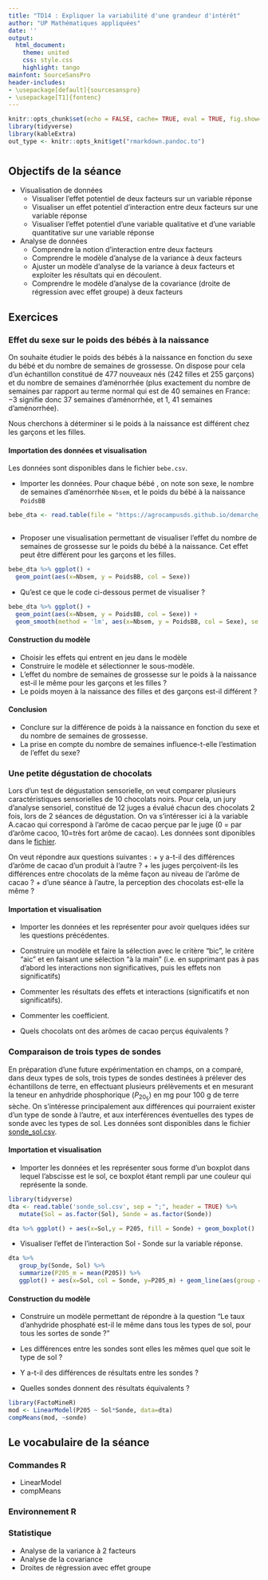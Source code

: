 ```yaml
---
title: "TD14 : Expliquer la variabilité d'une grandeur d'intérêt"
author: "UP Mathématiques appliquées"
date: ''
output:
  html_document:
    theme: united
    css: style.css
    highlight: tango
mainfont: SourceSansPro
header-includes:
- \usepackage[default]{sourcesanspro}
- \usepackage[T1]{fontenc}
---
```



```r
knitr::opts_chunk$set(echo = FALSE, cache= TRUE, eval = TRUE, fig.show='hide', message = FALSE, warning = FALSE, results = 'hide' )
library(tidyverse)
library(kableExtra)
out_type <- knitr::opts_knit$get("rmarkdown.pandoc.to")
```


# {.tabset .tabset-fade .tabset-pills}

##  Objectifs de la séance  

* Visualisation de données
  - Visualiser l'effet potentiel de deux facteurs sur un variable réponse
  - Visualiser un effet potentiel d'interaction entre deux facteurs sur une variable réponse 
  - Visualiser l'effet potentiel d'une variable qualitative et d'une variable quantitative sur une variable réponse
  
  
* Analyse de données
   - Comprendre la notion d'interaction entre deux facteurs
   - Comprendre le modèle d'analyse de la variance à deux facteurs
   - Ajuster un modèle d'analyse de la variance  à deux facteurs et exploiter les résultats qui en découlent.
   - Comprendre le modèle d'analyse de la covariance (droite de régression avec effet groupe) à deux facteurs
  
  
## Exercices 


### Effet du sexe sur le poids des bébés à la naissance
On souhaite étudier le poids des bébés à la naissance en fonction du sexe du bébé et du nombre de semaines de grossesse. On dispose pour cela d'un échantillon constitué de 477 nouveaux nés (242 filles et 255 garçons) et du nombre de semaines d'aménorrhée (plus exactement du nombre de semaines par rapport au terme normal qui est de 40 semaines en France: −3 signifie donc 37 semaines d'aménorrhée, et 1,  41 semaines d'aménorrhée).

Nous cherchons à déterminer si le poids à la naissance est différent chez les garçons et les filles.

#### Importation des données et visualisation

Les données sont disponibles dans le fichier `bebe.csv`.

* Importer les données. Pour chaque bébé , on note son sexe, le nombre de semaines d'aménorrhée `Nbsem`, et le poids du bébé à la naissance `PoidsBB`

```r
bebe_dta <- read.table(file = "https://agrocampusds.github.io/demarche_statistique/bebe.csv", header = TRUE, sep = ";", stringsAsFactors = TRUE) 
  
```

* Proposer une visualisation permettant de visualiser l'effet du nombre de semaines de grossesse sur le poids du bébé à la naissance. Cet effet peut être différent pour les garçons et les filles.

```r
bebe_dta %>% ggplot() +
  geom_point(aes(x=Nbsem, y = PoidsBB, col = Sexe))
```

* Qu'est ce que le code ci-dessous permet de visualiser ?

```r
bebe_dta %>% ggplot() +
  geom_point(aes(x=Nbsem, y = PoidsBB, col = Sexe)) + 
  geom_smooth(method = 'lm', aes(x=Nbsem, y = PoidsBB, col = Sexe), se = FALSE)
```


#### Construction du modèle

* Choisir les effets qui entrent en jeu dans le modèle
* Construire le modèle et sélectionner le sous-modèle.
* L'effet du nombre de semaines de grossesse sur le poids à la naissance est-il le même pour les garçons et les filles ?
* Le poids moyen à la naissance des filles et des garçons est-il différent ?

#### Conclusion

* Conclure sur la différence de poids à la naissance en fonction du sexe et du nombre de semaines de grossesse.
* La prise en compte du nombre de semaines influence-t-elle l'estimation de l'effet du sexe? 


###  Une petite dégustation de chocolats

Lors d'un test de dégustation sensorielle, on veut comparer plusieurs caractéristiques sensorielles de 10 chocolats noirs.
Pour cela, un jury d'analyse sensoriel, constitué de 12 juges a évalué chacun des chocolats 2 fois, lors de 2 séances de dégustation.
On va s'intéresser ici à la variable A.cacao qui correspond à l'arôme de cacao perçue par le juge (0 = par d'arôme cacoo, 10=très fort arôme de cacao).
Les données sont diponibles dans le [fichier](https://r-stat-sc-donnees.github.io/chocolat_2022.csv). 

On veut répondre aux questions suivantes :
+ y a-t-il des différences d'arôme de cacao d'un produit à l'autre ?
+ les juges perçoivent-ils les différences entre chocolats de la même façon au niveau de l'arôme de cacao ?
+ d'une séance à l'autre, la perception des chocolats est-elle la même ?

#### Importation et visualisation

* Importer les données et les représenter pour avoir quelques idées sur les questions précédentes.

* Construire un modèle et faire la sélection avec le critère "bic", le critère "aic" et en faisant une sélection "à la main" (i.e. en supprimant pas à pas d'abord les interactions non significatives, puis les effets non significatifs)

* Commenter les résultats des effets et interactions (significatifs et non significatifs).

* Commenter les coefficient.

* Quels chocolats ont des arômes de cacao perçus équivalents ?


###  Comparaison de trois types de sondes

En préparation d'une future expérimentation en champs,  on a comparé, dans deux types de sols, trois types de sondes destinées à prélever des échantillons de terre, en effectuant plusieurs prélèvements et en mesurant la teneur en anhydride phosphorique ($P_20_5$) en mg pour 100 g de terre sèche.  On s'intéresse principalement aux différences qui pourraient exister d'un type de sonde à l'autre, et aux interférences éventuelles des types de sonde avec les types de sol. Les données sont disponibles dans le fichier [sonde_sol.csv](sonde_sol.csv).

#### Importation et visualisation

* Importer les données et les représenter sous forme d'un boxplot dans lequel l'abscisse est le sol, ce boxplot étant rempli par une couleur qui représente la sonde.

```r
library(tidyverse)
dta <- read.table('sonde_sol.csv', sep = ";", header = TRUE) %>% 
   mutate(Sol = as.factor(Sol), Sonde = as.factor(Sonde))

dta %>% ggplot() + aes(x=Sol,y = P205, fill = Sonde) + geom_boxplot() 

```
* Visualiser l'effet de l'interaction Sol - Sonde sur la variable réponse.

```r
dta %>% 
   group_by(Sonde, Sol) %>% 
   summarize(P205_m = mean(P205)) %>%
   ggplot() + aes(x=Sol, col = Sonde, y=P205_m) + geom_line(aes(group = Sonde)) + geom_point()
```

#### Construction du modèle

* Construire un modèle permettant de répondre à la question "Le taux d'anhydride phosphaté est-il le même dans tous les types de sol, pour tous les sortes de sonde ?"

* Les différences entre les sondes sont elles les mêmes quel que soit le type de sol ?

* Y a-t-il des différences de résultats entre les sondes ?

* Quelles sondes donnent des résultats équivalents ?

```r
library(FactoMineR)
mod <- LinearModel(P205 ~ Sol*Sonde, data=dta)
compMeans(mod, ~sonde)
```

## Le vocabulaire de la séance

### Commandes R
- LinearModel
- compMeans

### Environnement R


### Statistique 
- Analyse de la variance à 2 facteurs
- Analyse de la covariance
- Droites de régression avec effet groupe